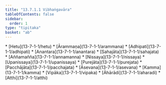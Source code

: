 ```yaml
---
title: "13.7.1.1 Vibhaṅgavāra"
tableOfContents: false
sidebar:
  order: 1
type: "tipitaka"
basket: "ab"
---
```



<DynamicBreadcrumb />



<TableOfContents>
* [Hetu](13-7-1-1/hetu)
* [Ārammaṇa](13-7-1-1/arammana)
* [Adhipati](13-7-1-1/adhipati)
* [Anantara](13-7-1-1/anantara)
* [Sahajāta](13-7-1-1/sahajata)
* [Aññamañña](13-7-1-1/annamanna)
* [Nissaya](13-7-1-1/nissaya)
* [Upanissaya](13-7-1-1/upanissaya)
* [Purejāta](13-7-1-1/purejata)
* [Pacchājāta](13-7-1-1/pacchajata)
* [Āsevana](13-7-1-1/asevana)
* [Kamma](13-7-1-1/kamma)
* [Vipāka](13-7-1-1/vipaka)
* [Āhārādi](13-7-1-1/aharadi)
* [Atthi](13-7-1-1/atthi)
</TableOfContents>